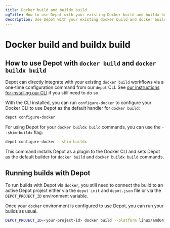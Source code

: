 ```yaml
---
title: Docker build and buildx build
ogTitle: How to use Depot with your existing Docker build and buildx build commands
description: Use Depot with your existing docker build and docker buildx build commands with our depot configure-docker command.
---
```


# Docker build and buildx build

## How to use Depot with `docker build` and `docker buildx build`

Depot can directly integrate with your existing `docker build` workflows via a one-time configuration command from our `depot` CLI. See [our instructions for installing our CLI](/docs/cli/installation) if you still need to do so.

With the CLI installed, you can run `configure-docker` to configure your Docker CLI to use Depot as the default handler for `docker build`:

```bash
depot configure-docker
```

For using Depot for your `docker buildx build` commands, you can use the `--shim-buildx` flag:

```bash
depot configure-docker --shim-buildx
```

This command installs Depot as a plugin to the Docker CLI and sets Depot as the default builder for `docker build` and `docker buildx build` commands.

## Running builds with Depot

To run builds with Depot via `docker`, you still need to connect the build to an active Depot project either via the `depot init` and `depot.json` file or via the `DEPOT_PROJECT_ID` environment variable.

Once your `docker` environment is configured to use Depot, you can run your builds as usual.

```bash
DEPOT_PROJECT_ID=<your-project-id> docker build --platform linux/amd64,linux/arm64 .
```
